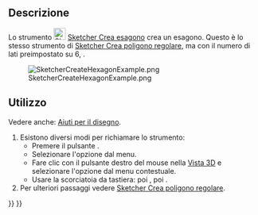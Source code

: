 <languages/>

{{Docnav/it
|[[Sketcher_CreatePentagon/it|Pentagono]]
|[[Sketcher_CreateHeptagon/it|Ettagono]]
|[[Sketcher_Workbench/it|Sketcher]]
|IconL=Sketcher_CreatePentagon.svg
|IconR=Sketcher_CreateHeptagon.svg
|IconC=Workbench_Sketcher.svg
}}

{{GuiCommand/it
|Name=Sketcher CreateHexagon
|Name/it=Sketcher Crea esagono
|MenuLocation=Schizzo → Geometrie Sketcher → Crea esagono
|Workbenches=[[Sketcher_Workbench/it|Sketcher]]
|Shortcut={{KEY|G}} {{KEY|P}} {{KEY|6}}
|Version=0.15
|SeeAlso=[[Sketcher_CreateRegularPolygon/it|Sketcher Crea poligono regolare]]
}}

<span id="Description"></span>
==Descrizione==

Lo strumento [[Image:Sketcher_CreateHexagon.svg|24px]] [[Sketcher_CreateHexagon/it|Sketcher Crea esagono]] crea un esagono. Questo è lo stesso strumento di [[Sketcher_CreateRegularPolygon/it|Sketcher Crea poligono regolare]], ma con il numero di lati preimpostato su 6, {{Version/it|1.0}}.

[[Image:SketcherCreateHexagonExample.png‎]]

<span id="Usage"></span>
==Utilizzo==

Vedere anche: [[Sketcher_Workbench/it#Drawing_aids|Aiuti per il disegno]].

# Esistono diversi modi per richiamare lo strumento:
#* Premere il pulsante {{Button|[[Image:Sketcher_CreateHexagon.svg|16px]] [[Sketcher_CreateHexagon/it|Esagono]]}}.
#* Selezionare l'opzione {{MenuCommand|Schizzo → Geometrie Sketcher → [[Image:Sketcher_CreateHexagon.svg|16px]] Crea esagono}} dal menu.
#* Fare clic con il pulsante destro del mouse nella [[3D_view/it|Vista 3D]] e selezionare l'opzione {{MenuCommand|[[Image:Sketcher_CreateHexagon.svg|16px]] Crea esagono}} dal menu contestuale.
#* Usare la scorciatoia da tastiera: {{KEY|G}} poi {{KEY|P}}, poi {{KEY|6}}.
# Per ulteriori passaggi vedere [[Sketcher_CreateRegularPolygon/it#Usage|Sketcher Crea poligono regolare]].


{{Docnav/it
|[[Sketcher_CreatePentagon/it|Pentagono]]
|[[Sketcher_CreateHeptagon/it|Ettagono]]
|[[Sketcher_Workbench/it|Sketcher]]
|IconL=Sketcher_CreatePentagon.svg
|IconR=Sketcher_CreateHeptagon.svg
|IconC=Workbench_Sketcher.svg
}}

{{Sketcher_Tools_navi{{#translation:}}}}
{{Userdocnavi{{#translation:}}}}